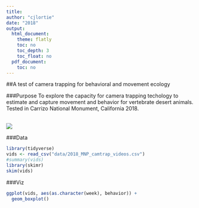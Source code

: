 ```yaml
---
title:
author: "cjlortie"
date: "2018"
output:
  html_document:
    theme: flatly
    toc: no
    toc_depth: 3
    toc_float: no
  pdf_document:
    toc: no
---
```

##A test of camera trapping for behavioral and movement ecology
<br>

###Purpose
To explore the capacity for camera trapping techology to estimate and capture movement and behavior for vertebrate desert animals. Tested in Carrizo National Monument, California 2018.


<br>
![](./CNM.jpg)


###Data
```r
library(tidyverse)
vids <- read_csv("data/2018_MNP_camtrap_videos.csv")
#summary(vids)
library(skimr)
skim(vids)

```

###Viz
```r
ggplot(vids, aes(as.character(week), behavior)) +
  geom_boxplot()

```
